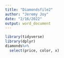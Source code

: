 ```yaml
---
title: "Diamondsfile2"
author: "Jeremy Joy"
date: "2/16/2022"
output: word_document
---
```


```r
library(tidyverse)
library(dplyr)
diamonds%>%
  select(price, color, x)
```


